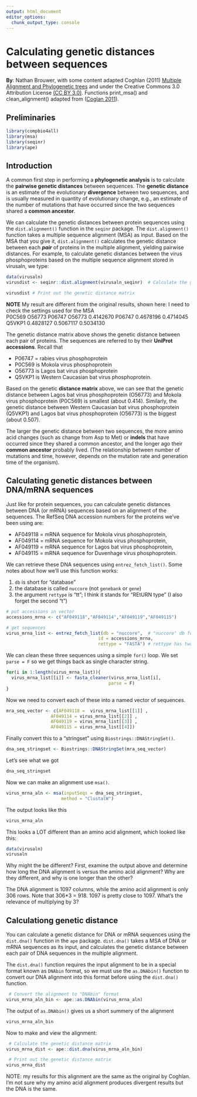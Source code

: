```yaml
---
output: html_document
editor_options: 
  chunk_output_type: console
---
```

# Calculating genetic distances between sequences

**By**: Nathan Brouwer, with some content adapted Coghlan (2011) [Multiple Alignment and Phylogenetic trees](https://a-little-book-of-r-for-bioinformatics.readthedocs.io/en/latest/src/chapter5.html) and under the Creative Commons 3.0 Attribution License [(CC BY 3.0)](https://creativecommons.org/licenses/by/3.0/).  Functions print_msa() and clean_alignment() adapted from ([Coglan 2011](https://a-little-book-of-r-for-bioinformatics.readthedocs.io/en/latest/#)).

## Preliminaries

```r
library(compbio4all)
library(msa)
library(seqinr)
library(ape)
```


## Introduction


A common first step in performing a **phylogenetic analysis** is to calculate the **pairwise genetic distances** between sequences. The **genetic distance** is an estimate of the evolutionary **divergence** between two sequences, and is usually measured in quantity of evolutionary change, e.g., an estimate of the number of mutations that have occurred since the two sequences shared a **common ancestor**.

We can calculate the genetic distances between protein sequences using the `dist.alignment()` function in the `seqinr` package. The `dist.alignment()` function takes a multiple sequence alignment (MSA) as input. Based on the MSA that you give it, `dist.alignment()` calculates the genetic distance between each ***pair*** of proteins in the multiple alignment, yielding pairwise distances. For example, to calculate genetic distances between the virus phosphoproteins based on the multiple sequence alignment stored in virusaln, we type:

```r
data(virusaln)
virusdist <- seqinr::dist.alignment(virusaln_seqinr)  # Calculate the genetic distances

virusdist # Print out the genetic distance matrix
```

**NOTE** My result are different from the original results, shown here:
I need to check the settings used for the MSA                                      
                P0C569     O56773     P06747
  O56773      0.4142670
  P06747      0.4678196  0.4714045
  Q5VKP1      0.4828127  0.5067117  0.5034130
  
  
The genetic distance matrix above shows the genetic distance between each pair of proteins. The sequences are referred to by their **UniProt accessions**. Recall that 

* P06747 = rabies virus phosphoprotein
* P0C569 is Mokola virus phosphoprotein
* O56773 is Lagos bat virus phosphoprotein 
* Q5VKP1 is Western Caucasian bat virus phosphoprotein.

Based on the genetic **distance matrix** above, we can see that the genetic distance between Lagos bat virus phosphoprotein (O56773) and Mokola virus phosphoprotein (P0C569) is smallest (about 0.414).  Similarly, the genetic distance between Western Caucasian bat virus phosphoprotein (Q5VKP1) and Lagos bat virus phosphoprotein (O56773) is the biggest (about 0.507).

The larger the genetic distance between two sequences, the more amino acid changes (such as change from Asp to Met) or **indels** that have occurred since they shared a common ancestor, and the longer ago their **common ancestor** probably lived.  (The relationship between number of mutations and time, however, depends on the mutation rate and generation time of the organism).

## Calculating genetic distances between DNA/mRNA sequences

Just like for protein sequences, you can calculate genetic distances between DNA (or mRNA) sequences based on an alignment of the sequences. The RefSeq DNA accession numbers for the proteins we've been using are:

* AF049118 = mRNA sequence for Mokola virus phosphoprotein, 
* AF049114 = mRNA sequence for Mokola virus phosphoprotein, 
* AF049119 = mRNA sequence for Lagos bat virus phosphoprotein, 
* AF049115 = mRNA sequence for Duvenhage virus phosphoprotein.

<!-- mRNA or DNA? cDNA? -->

We can retrieve these DNA sequences using `entrez_fetch_list()`.  Some notes about how we'll use this function works:

1. `db` is short for "database"
1. the database is called `nuccore` (not `genebank` or `gene`)
1. the argument `rettype` is "tt"; I think it stands for "REtURN type" (I also forget the second "t")


```r
# put accessions in vector
accessions_mrna <- c("AF049118","AF049114","AF049119","AF049115")

# get sequences
virus_mrna_list <- entrez_fetch_list(db = "nuccore",  # "nuccore" db for DNA 
                                   id = accessions_mrna, 
                                   rettype = "FASTA") # rettype has two t
```

We can clean these three sequences using a simple `for()` loop.  We set `parse = F` so we get things back as single character string.

```r
for(i in 1:length(virus_mrna_list)){
  virus_mrna_list[[i]] <- fasta_cleaner(virus_mrna_list[i], 
                                       parse = F)
}
```

Now we need to convert each of these into a named vector of sequences.
<!-- make function to do this -->
```r
mra_seq_vector <- c(AF049118 =  virus_mrna_list[[1]] ,
                 AF049114 = virus_mrna_list[[2]] ,
                 AF049119 = virus_mrna_list[[3]] ,
                 AF049115 = virus_mrna_list[[4]])
```


Finally convert this to a "stringset" using `Biostrings::DNAStringSet()`.

```r
dna_seq_stringset <- Biostrings::DNAStringSet(mra_seq_vector)
```

Let's see what we got
```r
dna_seq_stringset
```

Now we can make an alignment use `msa()`.

```r
virus_mrna_aln <- msa(inputSeqs = dna_seq_stringset,
                     method = "ClustalW")
```

The output looks like this
```r
virus_mrna_aln
```

This looks a LOT different than an amino acid alignment, which looked like this:
```r
data(virusaln)
virusaln
```

Why might the be different?  First, examine the output above and determine how long the DNA alignment is versus the amino acid alignment?  Why are they different, and why is one longer than the other?

The DNA alignment is 1097 columns, while the amino acid alignment is only 306 rows.  Note that 306*3 = 918.  1097 is pretty close to 1097.  What's the relevance of multiplying by 3?


## Calculationg genetic distance

You can calculate a genetic distance for DNA or mRNA sequences using the `dist.dna()` function in the `ape` package. `dist.dna()` takes a MSA of DNA or mRNA sequences as its input, and calculates the genetic distance between each pair of DNA sequences in the multiple alignment.

The `dist.dna()` function requires the input alignment to be in a special format known as `DNAbin` format, so we must use the `as.DNAbin()` function to convert our DNA alignment into this format before using the `dist.dna()` function.

```r
 # Convert the alignment to "DNAbin" format
virus_mrna_aln_bin <- ape::as.DNAbin(virus_mrna_aln)
```

The output of `as.DNAbin()` gives us a short summery of the alignment
```r
virus_mrna_aln_bin
```


Now to make and view the alignment:
```r
 # Calculate the genetic distance matrix
virus_mrna_dist <- ape::dist.dna(virus_mrna_aln_bin)

 # Print out the genetic distance matrix
virus_mrna_dist                             
```

NOTE: my results for this alignment are the same as the original by Coghlan.  I'm not sure why my amino acid alignment produces divergent results but the DNA is the same.


